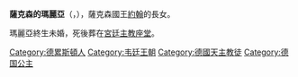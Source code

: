 {{Multiple issues|
{{Expand language|1=fr|time=2020-11-09T09:52:09+00:00}}
{{Unreferenced|time=2020-11-09T09:52:09+00:00}}
}}
{{Infobox royalty
| name        = 薩克森的瑪麗亞
| image       = Maria Augusta, Prinzessin von Sachsen (1827–1857).jpg
| birth_date  = {{birth date|1827|1|22|df=y}}
| birth_place = [[德勒斯登|德勒斯登]]
| death_date  = {{Death date and age|1857|10|8|1827|1|22|df=y}}
| death_place = 德勒斯登
| house       = [[韋廷王朝|韋廷王朝]]
| father      = [[約翰_(薩克森國王)|薩克森國王約翰]]
| mother      = [[巴伐利亞的阿瑪莉埃·奧古斯塔|巴伐利亞的阿瑪莉埃·奧古斯塔]]
}}
'''薩克森的瑪麗亞'''（{{lang-de|Maria von Sachsen}}，{{bd|1827年|1月22日|1857年|10月8日}}），薩克森國王[[約翰_(薩克森國王)|約翰]]的長女。

瑪麗亞終生未婚，死後葬在[[宮廷主教座堂|宮廷主教座堂]]。

[[Category:德累斯頓人|Category:德累斯頓人]]
[[Category:韦廷王朝|Category:韦廷王朝]]
[[Category:德國天主教徒|Category:德國天主教徒]]
[[Category:德国公主|Category:德国公主]]